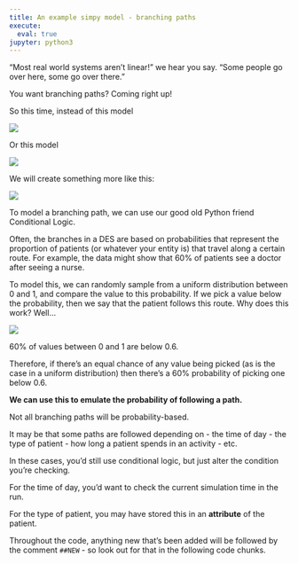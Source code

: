 ```yaml
---
title: An example simpy model - branching paths
execute:
  eval: true
jupyter: python3
---
```

"Most real world systems aren’t linear!" we hear you say. "Some people go over here, some go over there.”

You want branching paths?  Coming right up!

So this time, instead of this model

![](images/example_simplest_model.png)

Or this model

![](images/example_simple_model_sequential.png)

We will create something more like this:

![](images/example_simple_model_branching.png)

To model a branching path, we can use our good old Python friend Conditional Logic.

Often, the branches in a DES are based on probabilities that represent the proportion of patients (or whatever your entity is) that travel along a certain route.  For example, the data might show that 60% of patients see a doctor after seeing a nurse.

To model this, we can randomly sample from a uniform distribution between 0 and 1, and compare the value to this probability.  If we pick a value below the probability, then we say that the patient follows this route.  Why does this work?  Well…

![](images/probability_bar.png)

60% of values between 0 and 1 are below 0.6.

Therefore, if there’s an equal chance of any value being picked (as is the case in a uniform distribution) then there’s a 60% probability of picking one below 0.6.

**We can use this to emulate the probability of following a path.**

:::{.callout-note}
Not all branching paths will be probability-based.

It may be that some paths are followed depending on
  - the time of day
  - the type of patient
  - how long a patient spends in an activity
  - etc.

In these cases, you’d still use conditional logic, but just alter the condition you’re checking.

For the time of day, you'd want to check the current simulation time in the run.

For the type of patient, you may have stored this in an **attribute** of the patient.
:::

:::{.callout-tip}
Throughout the code, anything new that's been added will be followed by the comment `##NEW` - so look out for that in the following code chunks.
:::
